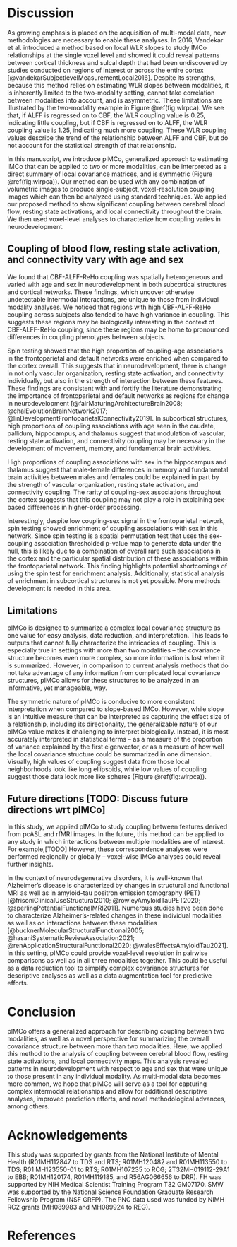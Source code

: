 # Discussion
  As growing emphasis is placed on the acquisition of multi-modal data, new methodologies are necessary to enable these analyses. In 2016, Vandekar et al. introduced a method based on local WLR slopes to study IMCo relationships at the single voxel level and showed it could reveal patterns between cortical thickness and sulcal depth that had been undiscovered by studies conducted on regions of interest or across the entire cortex [@vandekarSubjectlevelMeasurementLocal2016]. Despite its strengths, because this method relies on estimating WLR slopes between modalities, it is inherently limited to the two-modality setting, cannot take correlation between modalities into account, and is asymmetric. These limitations are illustrated by the two-modality example in Figure \@ref(fig:wlrpca). We see that, if ALFF is regressed on to CBF, the WLR coupling value is 0.25, indicating little coupling, but if CBF is regressed on to ALFF, the WLR coupling value is 1.25, indicating much more coupling. These WLR coupling values describe the trend of the relationship between ALFF and CBF, but do not account for the statistical strength of that relationship.
  
  In this manuscript, we introduce pIMCo, generalized approach to estimating IMCo that can be applied to two or more modalities, can be interpreted as a direct summary of local covariance matrices, and is symmetric (Figure \@ref(fig:wlrpca)). Our method can be used with any combination of volumetric images to produce single-subject, voxel-resolution coupling images which can then be analyzed using standard techniques. We applied our proposed method to show significant coupling between cerebral blood flow, resting state activations, and local connectivity throughout the brain. We then used voxel-level analyses to characterize how coupling varies in neurodevelopment.

## Coupling of blood flow, resting state activation, and connectivity vary with age and sex
  We found that CBF-ALFF-ReHo coupling was spatially heterogeneous and varied with age and sex in neurodevelopment in both subcortical structures and cortical networks. These findings, which uncover otherwise undetectable intermodal interactions, are unique to those from individual modality analyses. We noticed that regions with high CBF-ALFF-ReHo coupling across subjects also tended to have high variance in coupling. This suggests these regions may be biologically interesting in the context of CBF-ALFF-ReHo coupling, since these regions may be home to pronounced differences in coupling phenotypes between subjects.

  Spin testing showed that the high proportion of coupling-age associations in the frontoparietal and default networks were enriched when compared to the cortex overall. This suggests that in neurodevelopment, there is change in not only vascular organization, resting state activation, and connectivity individually, but also in the strength of interaction between these features. These findings are consistent with and fortify the literature demonstrating the importance of frontoparietal and default networks as regions for change in neurodevelopment [@fairMaturingArchitectureBrain2008; @chaiEvolutionBrainNetwork2017; @linDevelopmentFrontoparietalConnectivity2019]. In subcortical structures, high proportions of coupling associations with age seen in the caudate, pallidum, hippocampus, and thalamus suggest that modulation of vascular, resting state activation, and connectivity coupling may be necessary in the development of movement, memory, and fundamental brain activities.
  
  High proportions of coupling associations with sex in the hippocampus and thalamus suggest that male-female differences in memory and fundamental brain activities between males and females could be explained in part by the strength of vascular organization, resting state activation, and connectivity coupling. The rarity of coupling-sex associations throughout the cortex suggests that this coupling may not play a role in explaining sex-based differences in higher-order processing. 
  
  Interestingly, despite low coupling-sex signal in the frontoparietal network, spin testing showed enrichment of coupling associations with sex in this network. Since spin testing is a spatial permutation test that uses the sex-coupling association thresholded p-value map to generate data under the null, this is likely due to a combination of overall rare such associations in the cortex and the particular spatial distribution of these associations within the frontoparietal network. This finding highlights potential shortcomings of using the spin test for enrichment analysis. Additionally, statistical analysis of enrichment in subcortical structures is not yet possible. More methods development is needed in this area.

## Limitations
  pIMCo is designed to summarize a complex local covariance structure as one value for easy analysis, data reduction, and interpretation. This leads to outputs that cannot fully characterize the intricacies of coupling. This is especially true in settings with more than two modalities -- the covariance structure becomes even more complex, so more information is lost when it is summarized. However, in comparison to current analysis methods that do not take advantage of any information from complicated local covariance structures, pIMCo allows for these structures to be analyzed in an informative, yet manageable, way.
  
  The symmetric nature of pIMCo is conducive to more consistent interpretation when compared to slope-based IMCo. However, while slope is an intuitive measure that can be interpreted as capturing the effect size of a relationship, including its directionality, the generalizable nature of our pIMCo value makes it challenging to interpret biologically. Instead, it is most accurately interpreted in statistical terms -- as a measure of the proportion of variance explained by the first eigenvector, or as a measure of how well the local covariance structure could be summarized in one dimension. Visually, high values of coupling suggest data from those local neighborhoods look like long ellipsoids, while low values of coupling suggest those data look more like spheres (Figure \@ref(fig:wlrpca)).
  
## Future directions [TODO: Discuss future directions wrt pIMCo]
  In this study, we applied pIMCo to study coupling between features derived from pcASL and rfMRI images. In the future, this method can be applied to any study in which interactions between multiple modalities are of interest. For example,[TODO] However, these correspondence analyses were performed regionally or globally -- voxel-wise IMCo analyses could reveal further insights.
  
  In the context of neurodegenerative disorders, it is well-known that Alzheimer's disease is characterized by changes in structural and functional MRI as well as in amyloid-tau positron emission tomography (PET) [@frisoniClinicalUseStructural2010; @rowleyAmyloidTauPET2020; @sperlingPotentialFunctionalMRI2011]. Numerous studies have been done to characterize Alzheimer's-related changes in these individual modalities as well as on interactions between these modalities [@bucknerMolecularStructuralFunctional2005; @hasaniSystematicReviewAssociation2021; @renApplicationStructuralFunctional2020; @walesEffectsAmyloidTau2021]. In this setting, pIMCo could provide voxel-level resolution in pairwise comparisons as well as in all three modalities together. This could be useful as a data reduction tool to simplify complex covariance structures for descriptive analyses as well as a data augmentation tool for predictive efforts.
  
# Conclusion
  pIMCo offers a generalized approach for describing coupling between two modalities, as well as a novel perspective for summarizing the overall covariance structure between more than two modalities. Here, we applied this method to the analysis of coupling between cerebral blood flow, resting state activations, and local connectivity maps. This analysis revealed patterns in neurodevelopment with respect to age and sex that were unique to those present in any individual modality. As multi-modal data becomes more common, we hope that pIMCo will serve as a tool for capturing complex intermodal relationships and allow for additional descriptive analyses, improved prediction efforts, and novel methodological advances, among others.
  
# Acknowledgements
  This study was supported by grants from the National Institute of Mental Health (R01MH112847 to TDS and RTS; R01MH120482 and R01MH113550 to TDS; R01 MH123550-01 to RTS; R01MH107235 to RCG; 2T32MH019112-29A1 to EBB; R01MH120174, R01MH119185, and R56AG066656 to DRR). FH was supported by NIH Medical Scientist Training Program T32 GM07170. SMW was supported by the National Science Foundation Graduate Research Fellowship Program (NSF GRFP). The PNC data used was funded by NIMH RC2 grants (MH089983 and MH089924 to REG).

# References
<div id="refs"></div>
